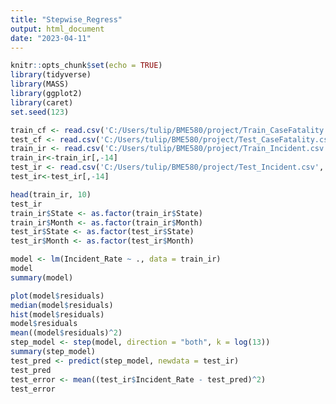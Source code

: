 ---
title: "Stepwise_Regress"
output: html_document
date: "2023-04-11"
---

```{r setup, include=FALSE}
knitr::opts_chunk$set(echo = TRUE)
library(tidyverse)
library(MASS)
library(ggplot2)
library(caret)
set.seed(123)
```
```{r}
train_cf <- read.csv('C:/Users/tulip/BME580/project/Train_CaseFatality.csv', header = TRUE)
test_cf <- read.csv('C:/Users/tulip/BME580/project/Test_CaseFatality.csv', header = TRUE)
train_ir <- read.csv('C:/Users/tulip/BME580/project/Train_Incident.csv', header = TRUE)
train_ir<-train_ir[,-14]
test_ir <- read.csv('C:/Users/tulip/BME580/project/Test_Incident.csv', header = TRUE)
test_ir<-test_ir[,-14]

head(train_ir, 10)
test_ir
train_ir$State <- as.factor(train_ir$State)
train_ir$Month <- as.factor(train_ir$Month)
test_ir$State <- as.factor(test_ir$State)
test_ir$Month <- as.factor(test_ir$Month)
```

```{r}
model <- lm(Incident_Rate ~ ., data = train_ir)
model
summary(model)

plot(model$residuals)
median(model$residuals)
hist(model$residuals)
model$residuals
mean((model$residuals)^2)
step_model <- step(model, direction = "both", k = log(13))
summary(step_model)
test_pred <- predict(step_model, newdata = test_ir)
test_pred
test_error <- mean((test_ir$Incident_Rate - test_pred)^2)
test_error
```
